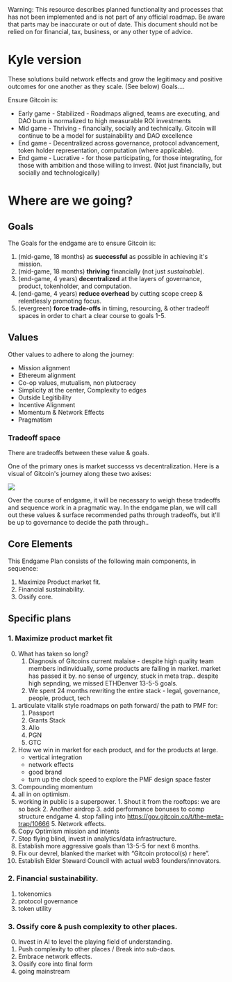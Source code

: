 
<Callout type="warning">
  Warning: This resource describes planned functionality and processes that has
  not been implemented and is not part of any official roadmap. Be aware that parts may be inaccurate or out of
  date.  This document should not be relied on for financial, tax, business, or any other type of advice.
</Callout>

# Kyle version


These solutions build network effects and grow the legitimacy and positive outcomes for one another as they scale. (See below)
Goals…. 

Ensure Gitcoin is:
- Early game - Stabilized - Roadmaps aligned, teams are executing, and DAO burn is normalized to high measurable ROI investments
- Mid game - Thriving - financially, socially and technically. Gitcoin will continue to be a model for sustainability and DAO excellence
- End game - Decentralized across governance, protocol advancement, token holder representation, computation (where applicable).
- End game - Lucrative - for those participating, for those integrating, for those with ambition and those willing to invest. (Not just financially, but socially and technologically)


# Where are we going?

## Goals 

The Goals for the endgame are to ensure Gitcoin is:

1. (mid-game, 18 months) as **successful** as possible in achieving it's mission.
2. (mid-game, 18 months) **thriving** financially (not just *sustainable*).
3. (end-game, 4 years) **decentralized** at the layers of governance, product, tokenholder, and computation.
4. (end-game, 4 years) **reduce overhead** by cutting scope creep & relentlessly promoting focus.
5. (evergreen) **force trade-offs** in timing, resourcing, & other tradeoff spaces in order to chart a clear course to goals 1-5.

## Values

Other values to adhere to along the journey:
- Mission alignment
- Ethereum alignment
- Co-op values, mutualism, non plutocracy
- Simplicity at the center, Complexity to edges
- Outside Legitibility
- Incentive Alignment
- Momentum & Network Effects
- Pragmatism

### Tradeoff space

There are tradeoffs between these value & goals.  

One of the primary ones is market successs vs decentralization.  Here is a visual of Gitcoin's journey along these two axises:

![](./img/west_map.png)

Over the course of endgame, it will be necessary to weigh these tradeoffs and sequence work in a pragmatic way.  In  the endgame plan, we will call out these values & surface recommended paths through tradeoffs, but it'll be up to governance to decide the path through..

## Core Elements

This Endgame Plan consists of the following main components, in sequence:
1. Maximize Product market fit.
2. Financial sustainability.
3. Ossify core.

## Specific plans

### 1. Maximize product market fit

0. What has taken so long?
	1. Diagnosis of Gitcoins current malaise - despite high quality team members indinvidually, some products are failing in market. market has passed it by. no sense of urgency, stuck in meta trap.. despite high sepnding, we missed ETHDenver 13-5-5 goals.
	2. We spent 24 months rewriting the entire stack - legal, governance, people, product, tech
1. articulate vitalik style roadmaps on path forward/ the path to PMF for:
	1. Passport
	2. Grants Stack
	3. Allo 
	4. PGN
	5. GTC
1. How we win in market for each product, and for the products at large.
	- vertical integration
	- network effects
	- good brand
	- turn up the clock speed to explore the PMF design space faster
3. Compounding momentum
  0. all in on optimism.
  0. working in public is a superpower. 
	1. Shout it from the rooftops: we are so back 
	2. Another airdrop
	3. add performance bonuses to comp structure endgame
	4. stop falling into https://gov.gitcoin.co/t/the-meta-trap/10666
	5. Network effects.
  6. Copy Optimism mission and intents
  7. Stop flying blind, invest in analytics/data infrastructure.
  8. Establish more aggressive goals than 13-5-5 for next 6 months.
  9. Fix our devrel, blanked the market with “Gitcoin protocol(s) r here”.
  10. Establish Elder Steward Council with actual web3 founders/innovators.




### 2. Financial sustainability.

1. tokenomics
2. protocol governance
3. token utility

### 3. Ossify core & push complexity to other places.

0. Invest in AI to level the playing field of understanding.
1. Push complexity to other places / Break into sub-daos.
2. Embrace network effects.
3. Ossify core into final form
4. going mainstream


